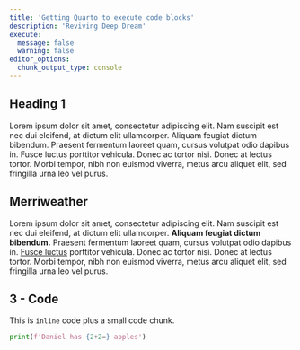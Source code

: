 ```yaml
---
title: 'Getting Quarto to execute code blocks'
description: 'Reviving Deep Dream'
execute:
  message: false
  warning: false
editor_options: 
  chunk_output_type: console
---
```


## Heading 1

Lorem ipsum dolor sit amet, consectetur adipiscing elit. Nam suscipit est nec dui eleifend, at dictum elit ullamcorper. 
Aliquam feugiat dictum bibendum. Praesent fermentum laoreet quam, cursus volutpat odio dapibus in. Fusce luctus porttitor vehicula. 
Donec ac tortor nisi. Donec at lectus tortor. Morbi tempor, nibh non euismod viverra, metus arcu aliquet elit, sed fringilla urna leo vel purus. 

## Merriweather

Lorem ipsum dolor sit amet, consectetur adipiscing elit. Nam suscipit est nec dui eleifend, at dictum elit ullamcorper. 
**Aliquam feugiat dictum bibendum.** Praesent fermentum laoreet quam, cursus volutpat odio dapibus in. 
[Fusce luctus](https://github.com/twbs/bootstrap-sass/blob/master/assets/stylesheets/bootstrap/_variables.scss) porttitor vehicula. 
Donec ac tortor nisi. Donec at lectus tortor. Morbi tempor, nibh non euismod viverra, metus arcu aliquet elit, sed fringilla urna leo vel purus.

## 3 - Code

This is `inline` code plus a small code chunk.

```python
print(f'Daniel has {2+2=} apples')
```